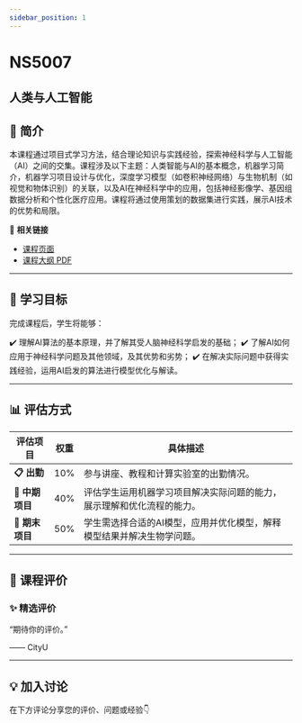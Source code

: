 ```yaml
---
sidebar_position: 1
---
```


# NS5007
## 人类与人工智能

## **📘 简介**
本课程通过项目式学习方法，结合理论知识与实践经验，探索神经科学与人工智能（AI）之间的交集。课程涉及以下主题：人类智能与AI的基本概念，机器学习简介，机器学习项目设计与优化，深度学习模型（如卷积神经网络）与生物机制（如视觉和物体识别）的关联，以及AI在神经科学中的应用，包括神经影像学、基因组数据分析和个性化医疗应用。课程将通过使用策划的数据集进行实践，展示AI技术的优势和局限。

🔗 **相关链接**
- [课程页面](https://www.cityu.edu.hk/catalogue/pg/202425/course/NS5007.htm)
- [课程大纲 PDF](https://www.cityu.edu.hk/catalogue/pg/202425/course/NS5007.pdf)

---

## **🎯 学习目标**

完成课程后，学生将能够：

✔️ 理解AI算法的基本原理，并了解其受人脑神经科学启发的基础；
✔️ 了解AI如何应用于神经科学问题及其他领域，及其优势和劣势；
✔️ 在解决实际问题中获得实践经验，运用AI启发的算法进行模型优化与解读。

---

## **📊 评估方式**

| **评估项目**          | **权重** | **具体描述**                                                                                     |
|----------------------|---------|-----------------------------------------------------------------------------------------------|
| **📋 出勤**           | 10%     | 参与讲座、教程和计算实验室的出勤情况。                                                          |
| **📝 中期项目**       | 40%     | 评估学生运用机器学习项目解决实际问题的能力，展示理解和优化流程的能力。                           |
| **📄 期末项目**       | 50%     | 学生需选择合适的AI模型，应用并优化模型，解释模型结果并解决生物学问题。                          |

---

## **💬 课程评价**

### ✨ **精选评价**
<div className={commentStyles.commentBox}>
    <p className={commentStyles.commentText}>
        “期待你的评价。”
    </p>
    <p className={commentStyles.commentAuthor}>—— CityU</p>
</div>

---

## **💡 加入讨论**

在下方评论分享您的评价、问题或经验👇
<Utterances />